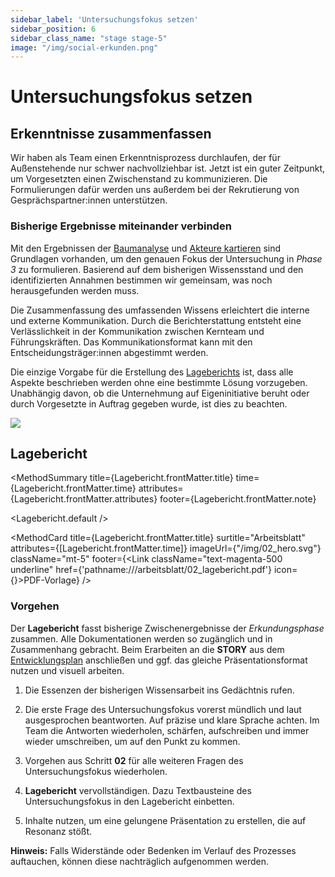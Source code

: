 ```yaml
---
sidebar_label: 'Untersuchungsfokus setzen'
sidebar_position: 6
sidebar_class_name: "stage stage-5"
image: "/img/social-erkunden.png"
---
```



# Untersuchungsfokus setzen

## Erkenntnisse zusammenfassen

Wir haben als Team einen Erkenntnisprozess durchlaufen, der für Außenstehende nur schwer nachvollziehbar ist. Jetzt ist ein guter Zeitpunkt, um Vorgesetzten einen Zwischenstand zu kommunizieren. Die Formulierungen dafür werden uns außerdem bei der Rekrutierung von Gesprächspartner:innen unterstützen.

### Bisherige Ergebnisse miteinander verbinden

Mit den Ergebnissen der [Baumanalyse](/buch/erkunden/problemverstaendnis-schaerfen#baumanalyse) und [Akteure kartieren](/buch/erkunden/system-akteure-verbinden#akteure-kartieren) sind Grundlagen vorhanden, um den genauen Fokus der Untersuchung in _Phase 3_ zu formulieren. Basierend auf dem bisherigen Wissensstand und den identifizierten Annahmen bestimmen wir gemeinsam, was noch herausgefunden werden muss.

Die Zusammenfassung des umfassenden Wissens erleichtert die interne und externe Kommunikation. Durch die Berichterstattung entsteht eine Verlässlichkeit in der Kommunikation zwischen Kernteam und Führungskräften. Das Kommunikationsformat kann mit den Entscheidungsträger:innen abgestimmt werden.

Die einzige Vorgabe für die Erstellung des [Lageberichts](#lagebericht) ist, dass alle Aspekte beschrieben werden ohne eine bestimmte Lösung vorzugeben. Unabhängig davon, ob die Unternehmung auf Eigeninitiative beruht oder durch Vorgesetzte in Auftrag gegeben wurde, ist dies zu beachten.

<img src="/img/02_erkenntnisse_zusammenfassen.svg" className="w-64 mx-auto h-auto" aria-hidden />

## Lagebericht

<MethodSummary
  title={Lagebericht.frontMatter.title}
  time={Lagebericht.frontMatter.time}
  attributes={Lagebericht.frontMatter.attributes}
  footer={Lagebericht.frontMatter.note}
>
  <Lagebericht.default />
</MethodSummary>

<MethodCard
  title={Lagebericht.frontMatter.title}
  surtitle="Arbeitsblatt"
  attributes={[Lagebericht.frontMatter.time]}
  imageUrl={"/img/02_hero.svg"}
  className="mt-5"
  footer={<Link className="text-magenta-500 underline" href={'pathname:///arbeitsblatt/02_lagebericht.pdf'} icon={<EditIcon className="w-3 h-3 text-inherit" />}>PDF-Vorlage</Link>}
/>

### Vorgehen

Der **Lagebericht** fasst bisherige Zwischenergebnisse der _Erkundungsphase_ zusammen. Alle Dokumentationen werden so zugänglich und in Zusammenhang gebracht. Beim Erarbeiten an die **STORY** aus dem [Entwicklungsplan](/buch/vorbereiten/unternehmung-beginnen#entwicklungsplan) anschließen und ggf. das gleiche Präsentationsformat nutzen und visuell arbeiten.

1. Die Essenzen der bisherigen Wissensarbeit ins Gedächtnis rufen.

2. Die erste Frage des Untersuchungsfokus vorerst mündlich und laut ausgesprochen beantworten. Auf präzise und klare Sprache achten. Im Team die Antworten wiederholen, schärfen, aufschreiben und immer wieder umschreiben, um auf den Punkt zu kommen.

3. Vorgehen aus Schritt **02** für alle weiteren Fragen des Untersuchungsfokus wiederholen.

4. **Lagebericht** vervollständigen. Dazu Textbausteine des Untersuchungsfokus in den Lagebericht einbetten.

5. Inhalte nutzen, um eine gelungene Präsentation zu erstellen, die auf Resonanz stößt.

<Hint>
  <b>Hinweis:</b> Falls Widerstände oder Bedenken im Verlauf des Prozesses auftauchen, können diese nachträglich aufgenommen werden.
</Hint>

